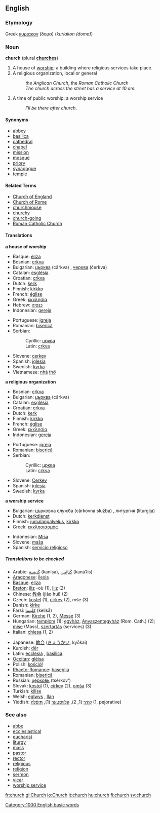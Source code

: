 ==English==

{{rank|government|particular|charge|603|church|paper|object|faith}}

===Etymology===
Greek [[κυριακον]] (δομα) (''kuriakon (doma)'')

===Noun===
'''church''' (plural '''[[church]]es''')

#A house of [[worship]]; a building where religious services take place.
#A religious organization, local or general
#: ''the Anglican Church'', the ''Roman Catholic Church''
#: ''The church across the street has a service at 10 am.''
#A time of public worship; a worship service
#:''I'll be there after church''.

====Synonyms====
*[[abbey]]
*[[basilica]]
*[[cathedral]]
*[[chapel]]
*[[mission]]
*[[mosque]]
*[[priory]]
*[[synagogue]]
*[[temple]]

====Related Terms====
*[[Church of England]]
*[[Church of Rome]]
*[[churchmouse]]
*[[churchy]]
*[[church-going]]
*[[Roman Catholic Church]]

====Translations====
'''a house of worship'''
{{top}}
*Basque: [[eliza]]
*Bosnian: [[crkva#Bosnian|crkva]] {{f}}
*Bulgarian: [[църква]] (cǎrkva) {{f}}, [[черква]] (čerkva) {{f}}
*Catalan: [[església]] {{f}}
*Croatian: [[crkva#Croatian|crkva]] {{f}}
*Dutch: [[kerk]] {{f}}
*Finnish: [[kirkko]]
*French: [[église]] {{f}}
*Greek: [[εκκλησία]] {{f}}
*Hebrew: [[כנסיה]] {{f}}
*Indonesian: [[gereja]]
{{mid}}
*Portuguese: [[igreja]]
*Romanian: [[biserică]]
*Serbian:
*:Cyrillic: [[црква#Serbian|црква]] {{f}}
*:Latin: [[crkva#Serbian|crkva]] {{f}}
*Slovene: [[cerkev]] {{f}}
*Spanish: [[iglesia]] {{f}}
*Swedish: [[kyrka]] {{c}}
*Vietnamese: [[nhà]] [[thờ]]
{{bottom}}

'''a religious organization'''
{{top}}
*Bosnian: [[crkva#Bosnian|crkva]] {{f}}
*Bulgarian: [[църква]] (cǎrkva) {{f}}
*Catalan: [[església]]
*Croatian: [[crkva#Croatian|crkva]] {{f}}
*Dutch: [[kerk]] {{f}}
*Finnish: [[kirkko]]
*French: [[église]] {{f}}
*Greek: [[εκκλησία]] {{f}}
*Indonesian: [[gereja]]
{{mid}}
*Portuguese: [[igreja]]
*Romanian: [[biserică]]
*Serbian:
*:Cyrillic: [[црква#Serbian|црква]] {{f}}
*:Latin: [[crkva#Serbian|crkva]] {{f}}
*Slovene: [[Cerkev]] {{f}}
*Spanish: [[iglesia]] {{f}}
*Swedish: [[kyrka]] {{c}}
{{bottom}}

'''a worship service'''
{{top}}
*Bulgarian: църковна служба (cǎrkovna služba) {{f}}, литургия (liturgija) {{f}}
*Dutch: [[kerkdienst]] {{m}}
*Finnish: [[jumalanpalvelus]], [[kirkko]]
*Greek: [[εκκλησιασμός]] {{m}}
{{mid}}
*Indonesian: [[Misa]]
*Slovene: [[maša]] {{f}}
*Spanish: [[servicio religioso]] {{m}}
{{bottom}}

=====Translations to be checked=====
{{checktrans}}

{{top}}
*Arabic: [[كنيسة|كَنيسة]] (kanīsa), {{p}} [[كنائس|كَنائِس]] (kanāʔis)
*[[Aragonese]]: [[ilesia]] {{f}} 
*[[Basque]]: [[eliza]]
*[[Breton]]: [[iliz]] {{f}} -où {{p}} (1), [[Iliz]] {{f}} (2)
*Chinese: [[教会]] (jiào huì) (2)
*Czech: [[kostel]] {{m}} (1), [[církev]] {{f}} (2), mše {{f}} (3)
*Danish: [[kirke]]
*Farsi: [[كليسا|كِليسا]] (kelisā)
*German: [[Kirche]] {{f}} (1, 2), [[Messe]] {{f}} (3)
*Hungarian: [[templom]] (1); [[egyház]], [[Anyaszentegyház]] (Rom. Cath.) (2); [[mise]] (Mass), [[szertartás]] (services) (3)
*Italian: [[chiesa]] {{f}} (1, 2)
{{mid}}
*Japanese: [[教会]] ([[きょうかい]], kyōkai)
*Kurdish: [[dêr]]
*Latin: [[ecclesia]] {{f}}, [[basilica]]
*[[Occitan]]: [[glèisa]]
*Polish: [[kościół]] {{m}}
*[[Rhaeto-Romance]]: [[baseglia]]
*Romanian: [[biserică]] {{f}}
*Russian: [[церковь]] {{f}} (tsérkov') 
*Slovak: [[kostol]] {{m}} (1), [[cirkev]] {{f}} (2), [[omša]] {{f}} (3)
*Turkish: [[kilise]]
*Welsh: [[eglwys]] {{f}}, [[llan]] {{f}}
*Yiddish: [[קירך]] {{m}} (1, 2), [[קלויסטער]] {{m}} (1), [[תּיפֿלה]] {{m}} (1, pejorative)
{{bottom}}

===See also===
*[[abbe]]
*[[ecclesiastical]]
*[[eucharist]]
*[[liturgy]]
*[[mass]]
*[[pastor]]
*[[rector]]
*[[religious]]
*[[religion]]
*[[sermon]]
*[[vicar]]
*[[worship service]]

[[Category:1000 English basic words]]

[[fr:church]]
[[gl:Church]]
[[io:Church]]
[[it:church]]
[[hu:church]]
[[fi:church]]
[[sv:church]]